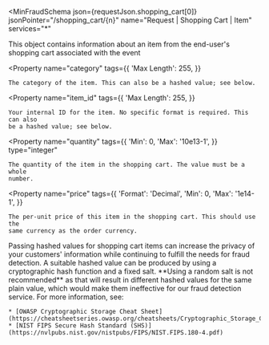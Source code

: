 
<MinFraudSchema
  json={requestJson.shopping_cart[0]}
  jsonPointer="/shopping_cart/{n}"
  name="Request | Shopping Cart | Item"
  services="*"
>
  This object contains information about an item from the end-user's shopping
  cart associated with the event

  <Property
    name="category"
    tags={{
      'Max Length': 255,
    }}
  >
    The category of the item. This can also be a hashed value; see below.
  </Property>

  <Property
    name="item_id"
    tags={{
      'Max Length': 255,
    }}
  >
    Your internal ID for the item. No specific format is required. This can also
    be a hashed value; see below.
  </Property>

  <Property
    name="quantity"
    tags={{
      'Min': 0,
      'Max': '10e13-1',
    }}
    type="integer"
  >
    The quantity of the item in the shopping cart. The value must be a whole
    number.
  </Property>

  <Property
    name="price"
    tags={{
      'Format': 'Decimal',
      'Min': 0,
      'Max': '1e14-1',
    }}
  >
    The per-unit price of this item in the shopping cart. This should use the
    same currency as the order currency.
  </Property>

  <Footnote>
    Passing hashed values for shopping cart items can increase the privacy of
    your customers' information while continuing to fulfill the needs for fraud
    detection. A suitable hashed value can be produced by using a cryptographic
    hash function and a fixed salt. **Using a random salt is not recommended**
    as that will result in different hashed values for the same plain value,
    which would make them ineffective for our fraud detection service. For more
    information, see:

    * [OWASP Cryptographic Storage Cheat Sheet](https://cheatsheetseries.owasp.org/cheatsheets/Cryptographic_Storage_Cheat_Sheet.html)
    * [NIST FIPS Secure Hash Standard (SHS)](https://nvlpubs.nist.gov/nistpubs/FIPS/NIST.FIPS.180-4.pdf)

  </Footnote>
</MinFraudSchema>
